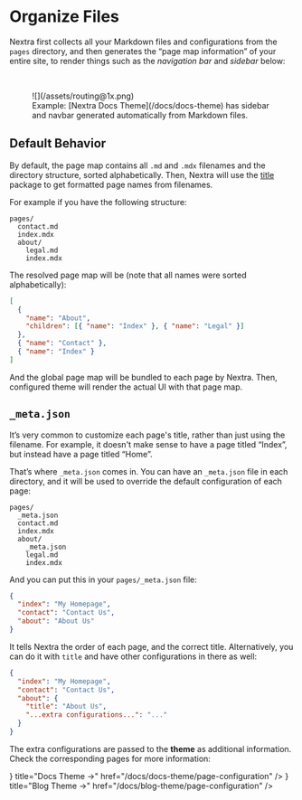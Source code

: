 # Organize Files

Nextra first collects all your Markdown files and configurations from the `pages` directory, and then generates the “page map information” of your entire site, to render things such as the _navigation bar_ and _sidebar_ below:

<br />

<figure>
  ![](/assets/routing@1x.png)
  <figcaption>
    Example: [Nextra Docs Theme](/docs/docs-theme) has sidebar and navbar
    generated automatically from Markdown files.
  </figcaption>
</figure>

## Default Behavior

By default, the page map contains all `.md` and `.mdx` filenames and the directory structure, sorted alphabetically.
Then, Nextra will use the [title](https://github.com/vercel/title) package to get formatted page names from filenames.

For example if you have the following structure:

```text
pages/
  contact.md
  index.mdx
  about/
    legal.md
    index.mdx
```

The resolved page map will be (note that all names were sorted alphabetically):

```json
[
  {
    "name": "About",
    "children": [{ "name": "Index" }, { "name": "Legal" }]
  },
  { "name": "Contact" },
  { "name": "Index" }
]
```

And the global page map will be bundled to each page by Nextra. Then, configured theme will render the actual UI with that page map.

## `_meta.json`

It’s very common to customize each page's title, rather than just using the filename. For example, it doesn't make sense to have a page titled “Index”, but instead have a page titled “Home”.

That’s where `_meta.json` comes in. You can have an `_meta.json` file in each directory, and it will be used to override the default configuration of each page:

```text
pages/
  _meta.json
  contact.md
  index.mdx
  about/
    _meta.json
    legal.md
    index.mdx
```

And you can put this in your `pages/_meta.json` file:

```json filename="pages/_meta.json"
{
  "index": "My Homepage",
  "contact": "Contact Us",
  "about": "About Us"
}
```

It tells Nextra the order of each page, and the correct title. Alternatively, you can do it with `title` and have other configurations in there as well:

```json filename="pages/_meta.json"
{
  "index": "My Homepage",
  "contact": "Contact Us",
  "about": {
    "title": "About Us",
    "...extra configurations...": "..."
  }
}
```

The extra configurations are passed to the **theme** as additional information. Check the corresponding pages for more information:


<Cards>
  <Card
    icon={
      <svg
        xmlns="http://www.w3.org/2000/svg"
        fill="none"
        viewBox="0 0 24 24"
        strokeWidth={1.5}
        stroke="currentColor"
        className="h-6 w-6"
      >
        <path
          strokeLinecap="round"
          strokeLinejoin="round"
          d="M12 7.5h1.5m-1.5 3h1.5m-7.5 3h7.5m-7.5 3h7.5m3-9h3.375c.621 0 1.125.504 1.125 1.125V18a2.25 2.25 0 01-2.25 2.25M16.5 7.5V18a2.25 2.25 0 002.25 2.25M16.5 7.5V4.875c0-.621-.504-1.125-1.125-1.125H4.125C3.504 3.75 3 4.254 3 4.875V18a2.25 2.25 0 002.25 2.25h13.5M6 7.5h3v3H6v-3z"
        />
      </svg>
    }
    title="Docs Theme →"
    href="/docs/docs-theme/page-configuration"
  />
  <Card
    icon={
      <svg
        xmlns="http://www.w3.org/2000/svg"
        fill="none"
        viewBox="0 0 24 24"
        strokeWidth={1.5}
        stroke="currentColor"
        className="h-6 w-6"
      >
        <path
          strokeLinecap="round"
          strokeLinejoin="round"
          d="M19.5 14.25v-2.625a3.375 3.375 0 00-3.375-3.375h-1.5A1.125 1.125 0 0113.5 7.125v-1.5a3.375 3.375 0 00-3.375-3.375H8.25m0 12.75h7.5m-7.5 3H12M10.5 2.25H5.625c-.621 0-1.125.504-1.125 1.125v17.25c0 .621.504 1.125 1.125 1.125h12.75c.621 0 1.125-.504 1.125-1.125V11.25a9 9 0 00-9-9z"
        />
      </svg>
    }
    title="Blog Theme →"
    href="/docs/blog-theme/page-configuration"
  />
</Cards>
